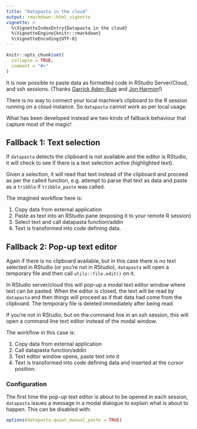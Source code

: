 ```yaml
---
title: "Datapasta in the cloud"
output: rmarkdown::html_vignette
vignette: >
  %\VignetteIndexEntry{Datapasta in the cloud}
  %\VignetteEngine{knitr::rmarkdown}
  %\VignetteEncoding{UTF-8}
---
```


```r
knitr::opts_chunk$set(
  collapse = TRUE,
  comment = "#>"
)
```

It is now possible to paste data as formatted code in RStudio Server/Cloud, and ssh sessions. (Thanks [Garrick Aden-Buie](https://github.com/gadenbuie) and [Jon Harmon](https://github.com/jonthegeek)!)

There is no way to connect your local machine's clipboard to the R session running on a cloud instance. So `datapasta` cannot work as per local usage.

What has been developed instead are two kinds of fallback behaviour that capture
most of the magic!

## Fallback 1: Text selection

If `datapasta` detects the clipboard is not available and the editor is RStudio,
it will check to see if there is a text selection active (highlighted text).

Given a selection, it will read that text instead of the clipboard and proceed
as per the called function, e.g. attempt to parse that text as data and paste as
a `tribble` if `tribble_paste` was called.

The imagined workflow here is:

1. Copy data from external application
2. Paste as text into an RStudio pane (exposing it to your remote R session)
3. Select text and call datapasta function/addin
4. Text is transformed into code defining data.

## Fallback 2: Pop-up text editor

Again if there is no clipboard available, but in this case there is no text
selected in RStudio (or you're not in RStudio), `datapasta` will open a
temporary file and then call `utils::file.edit()` on it.

In RStudio server/cloud this will pop-up a modal text editor window where text
can be pasted. When the editor is closed, the text will be read by `datapasta`
and then things will proceed as if that data had come from the clipboard. The
temporary file is deleted immediately after being read.

If you're not in RStudio, but on the command line in an ssh session, this will
open a command line text editor instead of the modal window.

The workflow in this case is:

1. Copy data from external application
2. Call datapasta function/addin
3. Text editor window opens, paste text into it
4. Text is transformed into code defining data and inserted at the cursor
   position.
   
### Configuration

The first time the pop-up text editor is about to be opened in each session,
`datapasta` issues a message in a modal dialogue to explain what is about to
happen. This can be disabled with:

```R
options(datapasta.quiet_manual_paste = TRUE)
```
